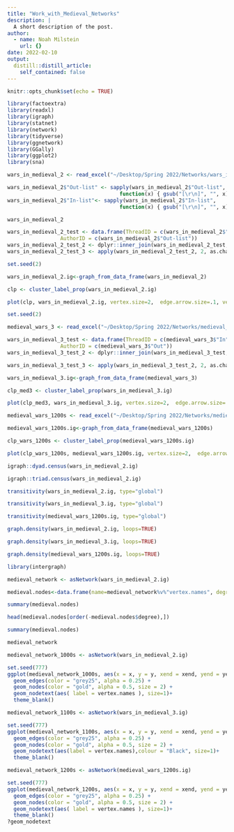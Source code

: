 ```yaml
---
title: "Work_with_Medieval_Networks"
description: |
  A short description of the post.
author:
  - name: Noah Milstein
    url: {}
date: 2022-02-10
output:
  distill::distill_article:
    self_contained: false
---
```



```r
knitr::opts_chunk$set(echo = TRUE)
```

```r
library(factoextra)
library(readxl)
library(igraph)
library(statnet)
library(network)
library(tidyverse)
library(ggnetwork)
library(GGally)
library(ggplot2)
library(sna)

```

```r

wars_in_medieval_2 <- read_excel("~/Desktop/Spring 2022/Networks/wars_in_medieval_2.xlsx")

wars_in_medieval_2$"Out-list" <- sapply(wars_in_medieval_2$"Out-list",
                                    function(x) { gsub("[\r\n]", "", x) })
wars_in_medieval_2$"In-list"<- sapply(wars_in_medieval_2$"In-list",
                                    function(x) { gsub("[\r\n]", "", x) })

wars_in_medieval_2
```

```r

wars_in_medieval_2_test <- data.frame(ThreadID = c(wars_in_medieval_2$"In-list"),
                 AuthorID = c(wars_in_medieval_2$"Out-list"))
wars_in_medieval_2_test_2 <- dplyr::inner_join(wars_in_medieval_2_test, wars_in_medieval_2_test, by = "ThreadID")[,-1]
wars_in_medieval_2_test_3 <- apply(wars_in_medieval_2_test_2, 2, as.character)

```

```r

set.seed(2)

wars_in_medieval_2.ig<-graph_from_data_frame(wars_in_medieval_2)

clp <- cluster_label_prop(wars_in_medieval_2.ig)

plot(clp, wars_in_medieval_2.ig, vertex.size=2,  edge.arrow.size=.1, vertex.color="gold", vertex.size=20, vertex.frame.color="gray", vertex.label.color="black", vertex.label.cex=0.3, vertex.label.dist=2, edge.curved=0.2)

```

```r

set.seed(2)

medieval_wars_3 <- read_excel("~/Desktop/Spring 2022/Networks/medieval_wars_2.xlsx")

wars_in_medieval_3_test <- data.frame(ThreadID = c(medieval_wars_3$"In"),
                 AuthorID = c(medieval_wars_3$"Out"))
wars_in_medieval_3_test_2 <- dplyr::inner_join(wars_in_medieval_3_test, wars_in_medieval_3_test, by = "ThreadID")[,-1]

wars_in_medieval_3_test_3 <- apply(wars_in_medieval_3_test_2, 2, as.character)

wars_in_medieval_3.ig<-graph_from_data_frame(medieval_wars_3)

clp_med3 <- cluster_label_prop(wars_in_medieval_3.ig)

plot(clp_med3, wars_in_medieval_3.ig, vertex.size=2,  edge.arrow.size=.1, vertex.color="gold", vertex.size=20, vertex.frame.color="gray", vertex.label.color="black", vertex.label.cex=0.3, vertex.label.dist=2, edge.curved=0.2)

```

```r

medieval_wars_1200s <- read_excel("~/Desktop/Spring 2022/Networks/medieval_wars_1200s.xlsx")

medieval_wars_1200s.ig<-graph_from_data_frame(medieval_wars_1200s)

clp_wars_1200s <- cluster_label_prop(medieval_wars_1200s.ig)

plot(clp_wars_1200s, medieval_wars_1200s.ig, vertex.size=2,  edge.arrow.size=.1, vertex.color="gold", vertex.size=20, vertex.frame.color="gray", vertex.label.color="black", vertex.label.cex=0.3, vertex.label.dist=2, edge.curved=0.2)

```



```r

igraph::dyad.census(wars_in_medieval_2.ig)

```
```r

igraph::triad.census(wars_in_medieval_2.ig)

```

```r

transitivity(wars_in_medieval_2.ig, type="global")

transitivity(wars_in_medieval_3.ig, type="global")

transitivity(medieval_wars_1200s.ig, type="global")


```


```r

graph.density(wars_in_medieval_2.ig, loops=TRUE)

graph.density(wars_in_medieval_3.ig, loops=TRUE)

graph.density(medieval_wars_1200s.ig, loops=TRUE)

```

```r

library(intergraph)

```

```r
medieval_network <- asNetwork(wars_in_medieval_2.ig)

medieval.nodes<-data.frame(name=medieval_network%v%"vertex.names", degree=sna::degree(medieval_network))

summary(medieval.nodes)
```


```r

head(medieval.nodes[order(-medieval.nodes$degree),])

```

```r
summary(medieval.nodes)
```

```r
medieval_network
```



```r

medieval_network_1000s <- asNetwork(wars_in_medieval_2.ig)

set.seed(777)
ggplot(medieval_network_1000s, aes(x = x, y = y, xend = xend, yend = yend)) +
  geom_edges(color = "grey25", alpha = 0.25) +
  geom_nodes(color = "gold", alpha = 0.5, size = 2) +
  geom_nodetext(aes( label = vertex.names ), size=1)+
  theme_blank()

```


```r

medieval_network_1100s <- asNetwork(wars_in_medieval_3.ig)

set.seed(777)
ggplot(medieval_network_1100s, aes(x = x, y = y, xend = xend, yend = yend)) +
  geom_edges(color = "grey25", alpha = 0.25) +
  geom_nodes(color = "gold", alpha = 0.5, size = 2) +
  geom_nodetext(aes(label = vertex.names),colour = "Black", size=1)+
  theme_blank()

```

```r

medieval_network_1200s <- asNetwork(medieval_wars_1200s.ig)

set.seed(777)
ggplot(medieval_network_1200s, aes(x = x, y = y, xend = xend, yend = yend)) +
  geom_edges(color = "grey25", alpha = 0.25) +
  geom_nodes(color = "gold", alpha = 0.5, size = 2) +
  geom_nodetext(aes( label = vertex.names ), size=1)+
  theme_blank()
?geom_nodetext

```


